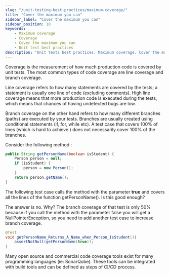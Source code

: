 ```yaml
---
slug: "/unit-testing-best-practices/maximum-coverage/"
title: "Cover the maximum you can"
sidebar_label: "Cover the maximum you can"
sidebar_position: 10
keywords:
    - Maximum coverage
    - Coverage
    - Cover the maximum you can
    - Unit test best practices
description: "Unit tests best practices. Maximum coverage. Cover the maximum you can."
---
```



Coverage is the measurement of how much production code is covered by unit tests. The most common types of code coverage are line coverage and branch coverage. 

Line coverage refers to how many statements are covered by the tests; a statement is usually one line of code (excluding comments). 
High line coverage means that more production code is executed during the tests, which means that chances of having undetected bugs are low.

Branch coverage on the other hand refers to how many different branches (paths) are executed by your tests.
Branches are usually created using conditional statements (if, for, while etc).
A test case that covers 100% of lines (which is hard to achieve ) does not necessarily cover 100% of the branches.


Consider the following method :

```java
public String getPersonName(boolean isStudent) {
    Person person = null;
    if (isStudent) {
        person = new Person(); 
    }
    return person.getName(); 
}

```

The following test case calls the method with the parameter **true** and covers all the lines of the function getPersonName(). Is this good enough?

The answer is no. Why? The branch coverage of that test is only 50% because if you call the method with the parameter false you will get a NullPointerException, so you need to add another test case to increase branch coverage.

```java
@Test
void getPersonName_Returns_A_Name_when_Person_IsStudent(){
	assertNotNull(getPersonName(true));
} 
```

Many open source and commercial code coverage tools exist for many programming languages (ie: SonarQube).
These tools can be integrated with build tools and can be defined as steps of CI/CD process.
